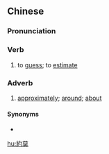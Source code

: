 {{also|约莫}}
==Chinese==
{{zh-forms|s=约莫}}

===Pronunciation===
{{zh-pron
|m=yuēmo
|c=joek3 mok6-2
|cat=v,adv
}}

===Verb===
{{zh-verb}}

# to [[guess]]; to [[estimate]]

===Adverb===
{{zh-adv}}

# [[approximately]]; [[around]]; [[about]]

====Synonyms====
* {{zh-l|約摸}}

[[hu:約莫]]